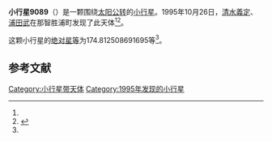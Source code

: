 {{Infobox planet
| bgcolour = #FFFFC0
| name = 9089
| symbol = 
| image = 
| caption = 
| discovery = yes
| discovery_ref = 
| discoverer = [[清水義定|清水義定]]、[[浦田武|浦田武]]
| discovery_site = [[那智胜浦町|那智胜浦町]] 
| discovered = 1995年10月26日
| designations = yes
| mp_name = 
| named_after = 
| alt_names = 1995 UC7/ 1991 RF25
| mp_category = [[主带小行星|主带小行星]]
| orbit_ref = <ref name="a">[http://ssd.jpl.nasa.gov/sbdb.cgi?sstr=9089 9089] {{Wayback|url=http://ssd.jpl.nasa.gov/sbdb.cgi?sstr=9089 |date=20210814073836 }}，小行星數據庫瀏覽器（JPL Small-Body Database Browser）－[[美国国家航空航天局|美国国家航空航天局]]喷气推进实验室</ref>
| epoch = 2456400.5 (2013年4月18日更新)
| aphelion = {{convert|2.708240605694647|AU|km|3|abbr=on|lk=out}}
| perihelion = {{convert|2.116431596244748|AU|km|3|abbr=on}}
| semimajor = {{convert|2.412336100969697|AU|km|3|abbr=on}}
| eccentricity = 0.12266305
| period = 1368.532612 [[日|日]]<br />3.75[[儒略年|儒略年]]
| avg_speed = 
| inclination = 7.446856424198006
| asc_node = 98.91220331213663
| mean_anomaly = 
| arg_peri = 174.812508691695
| satellites = 
| physical_characteristics = yes
| dimensions = 
| mass = 
| density = 
| surface_grav = 
| escape_velocity = 
| sidereal_day = 
| axial_tilt = 
| pole_ecliptic_lat = 
| pole_ecliptic_lon = 
| albedo = 
| temperatures= 
| temp_name1 = 
| mean_temp_1 = 
| max_temp_1 = 
| temp_name2 = 
| max_temp_2 = 
| spectral_type = 
| abs_magnitude = 174.812508691695
}}

'''小行星9089'''（{{lang-en|9089}}）是一颗围绕[[太阳|太阳]][[公转|公转]]的[[小行星|小行星]]。1995年10月26日，[[清水義定|清水義定]]、[[浦田武|浦田武]]在那智胜浦町发现了此天体<ref name="a" /><ref>{{cite news|title=小行星列表|url=http://cfa-www.harvard.edu/iau/lists/NumberedMPs.txt|accessdate=2013-07-08|newspaper=哈佛大学|archive-date=2008-05-17|archive-url=https://web.archive.org/web/20080517010638/http://cfa-www.harvard.edu/iau/lists/NumberedMPs.txt|dead-url=no}}</ref>。

这颗小行星的[[绝对星等|绝对星等]]为174.812508691695等<ref name="a" />。

==参考文献==
{{reflist}}
{{Minor Planet Number|[[小行星9088|小行星9088]]|[[小行星9090|小行星9090]]}}

{{小天体}}

[[Category:小行星带天体|Category:小行星带天体]]
[[Category:1995年发现的小行星|Category:1995年发现的小行星]]

{{asteroid-stub}}